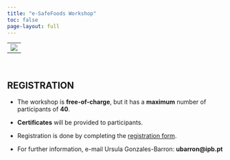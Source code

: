 ```yaml
---
title: "e-SafeFoods Workshop"
toc: false
page-layout: full
---
```


----------------------------
![](images/banner.jpg)
---------------------

<br> 

## REGISTRATION

- The workshop is **free-of-charge**, but it has a **maximum** number of participants of **40**.

- **Certificates** will be provided to participants.

- Registration is done by completing the [registration form](https://forms.office.com/e/1cBraN5SLw).

- For further information, e-mail Ursula Gonzales-Barron: **ubarron@ipb.pt**
